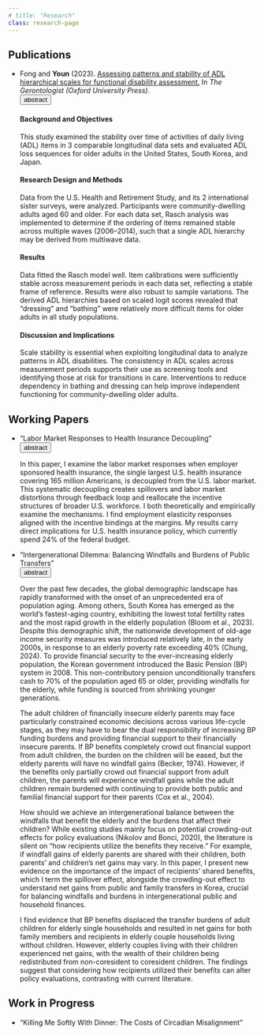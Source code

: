 ```yaml
---
# title: "Research"  
class: research-page
---
```



## Publications

- Fong and **Youn** (2023). [Assessing patterns and stability of ADL hierarchical scales for functional disability assessment.](https://academic.oup.com/gerontologist/article/63/4/773/6571520) In *The Gerontologist (Oxford University Press)*.
<br>
<button class="abstract-button">abstract</button>
<div class="abstract-content">
  <h4>Background and Objectives</h4>
  <p>This study examined the stability over time of activities of daily living (ADL) items in 3 comparable longitudinal data sets and evaluated ADL loss sequences for older adults in the United States, South Korea, and Japan.</p>
  
  <h4>Research Design and Methods</h4>
  <p>Data from the U.S. Health and Retirement Study, and its 2 international sister surveys, were analyzed. Participants were community-dwelling adults aged 60 and older. For each data set, Rasch analysis was implemented to determine if the ordering of items remained stable across multiple waves (2006–2014), such that a single ADL hierarchy may be derived from multiwave data.</p>
  
  <h4>Results</h4>
  <p>Data fitted the Rasch model well. Item calibrations were sufficiently stable across measurement periods in each data set, reflecting a stable frame of reference. Results were also robust to sample variations. The derived ADL hierarchies based on scaled logit scores revealed that “dressing” and “bathing” were relatively more difficult items for older adults in all study populations. </p>
  
  <h4>Discussion and Implications</h4>
  <p>Scale stability is essential when exploiting longitudinal data to analyze patterns in ADL disabilities. The consistency in ADL scales across measurement periods supports their use as screening tools and identifying those at risk for transitions in care. Interventions to reduce dependency in bathing and dressing can help improve independent functioning for community-dwelling older adults.</p>
</div>


## Working Papers

- “Labor Market Responses to Health Insurance Decoupling"
<br>
<button class="abstract-button">abstract</button>
<div class="abstract-content">
  <p>In this paper, I examine the labor market responses when employer sponsored health insurance, the single largest U.S. health insurance covering 165 million Americans, is decoupled from the U.S. labor market. This systematic decoupling creates spillovers and labor market distortions through feedback loop and reallocate the incentive structures of broader U.S. workforce. I both theoretically and empirically examine the mechanisms. I find employment elasticity responses aligned with the incentive bindings at the margins. My results carry direct implications for U.S. health insurance policy, which currently spend 24% of the federal budget.</p>
</div>

- “Intergenerational Dilemma: Balancing Windfalls and Burdens of Public Transfers"
<br>
<button class="abstract-button">abstract</button>
<div class="abstract-content">
  <p>Over the past few decades, the global demographic landscape has rapidly transformed with the onset of an unprecedented era of population aging. Among others, South Korea has emerged as the world’s fastest-aging country, exhibiting the lowest total fertility rates and the most rapid growth in the elderly population (Bloom et al., 2023). Despite this demographic shift, the nationwide development of old-age income security measures was introduced relatively late, in the early 2000s, in response to an elderly poverty rate exceeding 40% (Chung, 2024). To provide financial security to the ever-increasing elderly population, the Korean government introduced the Basic Pension (BP) system in 2008. This non-contributory pension unconditionally transfers cash to 70% of the population aged 65 or older, providing windfalls for the elderly, while funding is sourced from shrinking younger generations.</p>
  <p>The adult children of financially insecure elderly parents may face particularly constrained economic decisions across various life-cycle stages, as they may have to bear the dual responsibility of increasing BP funding burdens and providing financial support to their financially insecure parents. If BP benefits completely crowd out financial support from adult children, the burden on the children will be eased, but the elderly parents will have no windfall gains (Becker, 1974). However, if the benefits only partially crowd out financial support from adult children, the parents will experience windfall gains while the adult children remain burdened with continuing to provide both public and familial financial support for their parents (Cox et al., 2004).</p>
  <p>How should we achieve an intergenerational balance between the windfalls that benefit the elderly and the burdens that affect their children? While existing studies mainly focus on potential crowding-out effects for policy evaluations (Nikolov and Bonci, 2020), the literature is silent on “how recipients utilize the benefits they receive.” For example, if windfall gains of elderly parents are shared with their children, both parents’ and children’s net gains may vary. In this paper, I present new evidence on the importance of the impact of recipients’ shared benefits, which I term the spillover effect, alongside the crowding-out effect to understand net gains from public and family transfers in Korea, crucial for balancing windfalls and burdens in intergenerational public and household finances.</p>
  <p>I find evidence that BP benefits displaced the transfer burdens of adult children for elderly single households and resulted in net gains for both family members and recipients in elderly couple households living without children. However, elderly couples living with their children experienced net gains, with the wealth of their children being redistributed from non-coresident to coresident children. The findings suggest that considering how recipients utilized their benefits can alter policy evaluations, contrasting with current literature.</p>
</div>

## Work in Progress

- “Killing Me Softly With Dinner: The Costs of Circadian Misalignment”


<script>
document.addEventListener('DOMContentLoaded', function() {
  var collapsibles = document.querySelectorAll('.abstract-button');
  collapsibles.forEach(function(button) {
    button.addEventListener('click', function() {
      this.classList.toggle('active');
      var content = this.nextElementSibling;
      if (content.style.maxHeight) {
        content.style.maxHeight = null;
      } else {
        content.style.maxHeight = content.scrollHeight + "px";
      }
    });
  });
});
</script>